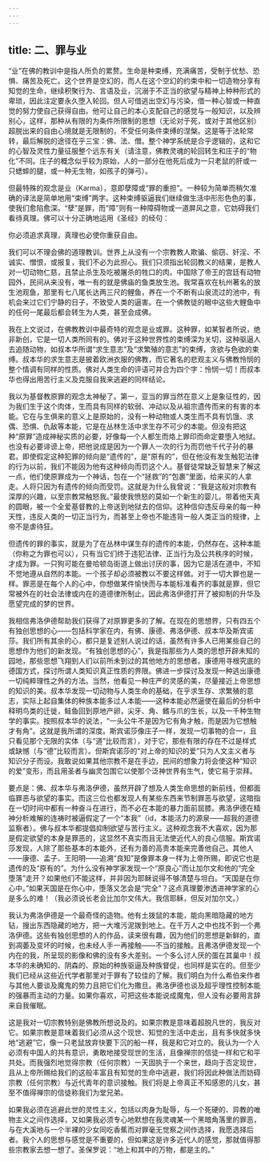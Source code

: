 ```yaml
---
---
---
```

title: 二、罪与业
---




“业”在佛的教训中是指人所负的累赘。生命是种束缚，充满痛苦，受制于忧愁、恐惧、痛苦及死亡。这个世界是空幻的，而人在这个空幻的约束中和一切造物分享有知觉的生命，继续积聚行为、言语及业，沉溺于不正当的欲望与精神上种种形式的卑琐，因此注定要永久堕入轮回。但人可借逃出空幻与污染，借一种心智或一种直觉的努力使自己获得自由。他可让自己的本心支配自己的感觉与一般知识，以及辨别心，这样，那种从有限的为条件所限制的思想（无论对于死，或对于其他区别）超脱出来的自由心境就是无限制的，不受任何条件束缚的涅槃。这是等于法轮常转，最后解脱的途径在乎三宝：佛、法、僧。整个神学系统是合乎逻辑的，这和它的心智及灵性力量征服整个远东有关（请注意，佛教灵魂的轮回转生和庄子的“物化”不同。庄子的概念似乎较为原始，人的一部分在他死后成为一只老鼠的肝或一只蟋蟀的腿，或一种无生物，如孩子的弹弓）。

但最特殊的观念是业（Karma），意即孽障或“罪的重担”。一种较为简单而稍欠准确的译法是简单地用“束缚”两字。这种束缚驱逼我们继续做生活中形形色色的事，使我们愈陷愈深。“孽”是罪，而“障”则有一种障碍物或一道屏风之意，它妨碍我们看待真理。佛可以十分正确地运用《圣经》的经句：

你必须追求真理，真理也必使你重获自由。

我们可以不理会佛的道理教训。世界上从没有一个宗教教人欺骗、偷窃、奸淫、不诚实、憎恨，或报复，我们不必为此担心。我们只须指出轮回教义的结果，是教人对一切动物仁慈，且禁止杀生及吃被屠杀的牲口的肉。中国除了帝王的宫廷有动物园外，民间从来没有，唯一有的就是佛庙的鱼类放生池。我常喜欢在杭州著名的放生池观鱼，那里有七八尾长达两三尺的鲤鱼，养在一个不断有山泉流过的池中，有机会来过它们宁静的日子，不致受人类的逼害。在一个佛教徒的眼中这些大鲤鱼中的任何一尾最后都会转生为人类，甚至会成佛。

我在上文说过，在佛教教训中最奇特的观念是业或罪。这种罪，如某智者所说，绝非新创，它是一切人类所同有的。佛对于这种世界性的束缚深为关切，这种驱逼人去追随动物，如叔本华所谓“求生意志”及“求繁殖的意志”的束缚，贪欲与色欲的束缚。叔本华的求生意志是披着欧洲衣服的佛教，而它著名的悲观主义与佛教怜悯的整个情调有同样的性质。佛对人类生命的评语可并合为四个字：怜悯一切！而叔本华也得出用苦行主义及克服自我来逃避的同样结论。

我以为基督教原罪的观念太神秘了。第一，亚当的罪当然在意义上是象征性的，因为我们生于这个肉体，生而具有同样的软弱、冲动以及从祖宗遗传而来的有害的本能。它在与生俱来的意义上是原始的，没有一种动物或人类生而不具有饥饿、求偶、恐惧、仇敌等本能，它是在丛林生活中求生存不可少的本能。但没有把这种“原罪”造成神秘实质的必要，好像每一个人都生而烙上罪印而命定要堕入地狱。也没有必要诽谤上帝，把他说成是因为一个罪人一次的行为而罚他千代子孙的暴君。即使假定这种犯罪的倾向是“遗传的”，是“原有的”，但在他没有发生触犯法律的行为以前，我们不能因为他有这种倾向而罚这个人。基督徒常缺乏智慧来了解这一点，他们使原罪成为一个神话，包在一个“拯救”的“包裹”里面，给来买的人拿走。人将只因为有遗传的倾向而受罚。这就是为什么我曾说：“我是这般对宗教有深厚的兴趣，以至宗教常触怒我。”最使我愤怒的莫如一个新生的婴儿，带着他天真的圆眼，被一个全爱基督教的上帝送到地狱去的信仰。这种信仰违反母亲的每一种天性，违反人类的一切正当行为，而甚至上帝也不能违背一般人类正当的规律，上帝不是虐待狂。

但遗传的罪的事实，就是为了在丛林中谋生存的遗传的本能，仍然存在。这种本能（你称之为罪也可以），只有当它们终于违犯法律、正当行为及公共秩序的时候，才成为罪。一只狗可能在曼哈顿岛街道上做出讨厌的事，因为它是活在道中，不知不觉地遵从自然的本能。一个孩子却必须被教以不要这样做。对于一切大罪也是一样。罪恶是在每个人的心中，你想做某件愉快而与本能标准看齐的事就是罪，但它常被外在的社会法律或内在的道德律所制止。因此弗洛伊德打开了被抑制的升华及愿望完成的梦的世界。

我相信弗洛伊德帮助我们获得了对原罪更多的了解。在现在的思想界，只有四五个有独创思想的心——包括科学家在内，有佛、康德、弗洛伊德、叔本华及斯宾诺莎。我们所有其余的心，都只是复述别人说过的话，虽然有许多人已用某些自己的思想作为他们的新发现。“有独创思想的心”，我是指那些为人类的思想开辟未知的园地，那些思想飞翔到人们以前所未到过的其他地方的思想者。康德用寻根究底的德国方式，探讨所谓人类知识真正性质的界限。佛进一步探讨及发现一种逃出康德一切纯粹理性之外的方法。当然，他看见一种庄严的灵感的美，尽量接近上帝思想的知识的美。叔本华发现一切动物与人类生命的基础，在乎求生存、求繁殖的意志，实际上起自集体的种族本能多过人本能——这种本能必然逼使在最后的分析中释明鸟类的迁徙，鲑鱼回到原地产卵，尖牙、角、鳍与爪的生长，以及一千种生物学的事实。按照叔本华的说法，“一头公牛不是因为它有角才触，而是因为它想触才有角”。这就是我所谓的深度。斯宾诺莎像庄子一样，发现一切事物的合一，且只看见那个无限的实体（与“道”比较而言），对于它，那些有限的存在不过是样式或缺憾（与“德”比较而言）。但斯宾诺莎的“对上帝的知识的爱”只为人文主义者与知识分子而设。我敢说如果其他宗教不是在手边，民间的想象力将会使这种“知识的爱”变形，而且用圣者与幽灵包围它以使那个泛神世界有生气，使它易于崇拜。

要点是：佛、叔本华与弗洛伊德，虽然开辟了想及人类生命思想的新前线，但都面临罪恶与欲望的事实。而这三位也都发现人有某些东西来节制罪恶与欲望，这暗指在一切时间中都有一种奋斗在进行，而不必在本能的暴力面前屈膝。弗洛伊德在精神分析难解的连祷时被逼假定了一个“本我”（id，本能活力的源泉——超我的道德监察者）。佛与叔本华都提倡抑制欲望与苦行主义。这种观念我不大喜欢，因为那是假定欲望的本身是罪恶的，这显然不真实而且无法使近代人的良心信服。斯宾诺莎发现，人除了那些基本的本能外，还有为善的高贵本能来完善他自己。其他人——康德、孟子、王阳明——追溯“良知”是像罪本身一样为上帝所赐，即说它也是遗传的及“原有的”。为什么没有神学家发现一个“原良心”而让加尔文和他的“完全堕落”走开？如果他们不能这样，并非因为耶稣说得不够清楚与坦白。“天国是在你心中。”如果天国是在你心中，堕落又怎会是“完全”？这点真理要渗透进神学家的心是多么的难！（我必须说长老会比加尔文伟大。我信耶稣，但反对加尔文。）

我认为弗洛伊德是一个最奇怪的造物。他有土拨鼠的本能，能向黑暗隐藏的地方钻，搜出东西隐藏的地方，把一大堆污泥拨到地上。在千万人之中也找不到一个弗洛伊德。这些有独创思想的人的作品，读来很有趣，因为他们的思想是新鲜的，直到凋萎及变坏的时候，也未经人手一再接触——不当的接触。且弗洛伊德发现一个内在的我，所呈现的影像和佛的没有多大差别。一个多么讨人厌的蛋在其巢中！叔本华的未确知的、阴森的、原始的种族驱逼及种族督促，也同样是实在的。但至少我们已经从这些近代学者那里对于罪有了较佳的了解。我们明白为什么希伯来作者与其他人要谈及魔鬼的势力且把它们化为撒旦。弗洛伊德也谈及超乎理性控制本能的强暴而主动的力量。如果你喜欢，可把这些本能说成魔鬼，但人没有必要用言辞来自我催眠。

这是我对一切宗教特别是佛教所想说及的。如果宗教是意味着超脱凡世的，我反对它。如果宗教是意味着我们必须从这个现世、知觉的生活中走出，且有多快就多快地“逃避”它，像一只老鼠放弃快要下沉的船一样，我是和它对立的。我认为一个人必须有中国人的共有意识，勇敢地接受现世的生活，且像禅宗的信徒一样和它和平共处。而我强烈地觉得宗教（任何宗教）一天固执于一个来世，趋向于否定现世，且从上帝所赐给我们的这般丰富且有知觉的生命中逃避，我们将因此种做法而妨碍宗教（任何宗教）与近代青年的意识接触。我们将是上帝真正不知感恩的儿女，甚至不值得禅宗的信徒称我们为堂兄弟。

如果我必须在逃避此世的灵性主义，包括以肉身为耻辱，与一个死硬的、异教的唯物主义之间作选择，又如果我必须专心地默想在我灵魂某一个黑暗角落里的罪恶，与在大溪地与一个半裸的少女同吃香蕉而对罪毫无觉察之间作选择，我愿选择后者。我个人的思想与感觉是不重要的，但如果这是许多近代人的感觉，那就值得那些宗教家去想一想了。圣保罗说：“地上和其中的万物，都是主的。”